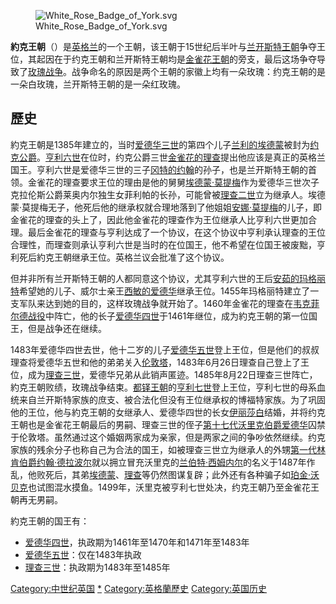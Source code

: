 {{NoteTA
|1=zh-cn:兰开斯特;zh-hk:蘭加斯特;zh-tw:蘭卡斯特
}}
{{Expand|time=2016-1-17}}
{{Expand English|time=2016-1-17}}
[[File:White_Rose_Badge_of_York.svg|thumb]]

'''約克王朝'''（{{Lang-en|'''House of York'''}}）是[[英格兰|英格兰]]的一个王朝，该王朝于15世纪后半叶与[[兰开斯特王朝|兰开斯特王朝]]争夺王位，其起因在于约克王朝和兰开斯特王朝均是[[金雀花王朝|金雀花王朝]]的旁支，最后这场争夺导致了[[玫瑰战争|玫瑰战争]]。战争命名的原因是两个王朝的家徽上均有一朵玫瑰：约克王朝的是一朵白玫瑰，兰开斯特王朝的是一朵红玫瑰。

==歷史==
約克王朝是1385年建立的，当时[[爱德华三世_(英格兰)|爱德华三世]]的第四个儿子[[兰利的埃德蒙|兰利的埃德蒙]]被封为[[约克公爵|约克公爵]]。[[亨利六世_(英格兰)|亨利六世]]在位时，约克公爵三世[[第三代约克公爵理查·金雀花|金雀花的理查]]提出他应该是真正的英格兰国王。亨利六世是爱德华三世的三子[[冈特的约翰|冈特的约翰]]的孙子，也是兰开斯特王朝的首领。金雀花的理查要求王位的理由是他的舅舅[[第五代马奇伯爵埃德蒙·莫蒂默|埃德蒙·莫提梅]]作为爱德华三世次子克拉伦斯公爵莱奥内尔独生女菲利帕的长孙，可能曾被[[理查二世_(英格兰)|理查二世]]立为继承人。埃德蒙·莫提梅无子，他死后他的继承权就合理地落到了他姐姐[[安娜·莫提梅|安娜·莫提梅]]的儿子，即金雀花的理查的头上了，因此他金雀花的理查作为王位继承人比亨利六世更加合理。最后金雀花的理查与亨利达成了一个协议，在这个协议中亨利承认理查的王位合理性，而理查则承认亨利六世是当时的在位国王，他不希望在位国王被废黜，亨利死后約克王朝继承王位。英格兰议会批准了这个协议。

但并非所有兰开斯特王朝的人都同意这个协议，尤其亨利六世的王后[[安茹的玛格丽特|安茹的玛格丽特]]希望她的儿子、威尔士亲王[[西敏的爱德华|西敏的爱德华]]继承王位。1455年玛格丽特建立了一支军队来达到她的目的，这样玫瑰战争就开始了。1460年金雀花的理查在[[韦克菲尔德战役|韦克菲尔德战役]]中阵亡，他的长子[[爱德华四世|爱德华四世]]于1461年继位，成为約克王朝的第一位国王，但是战争还在继续。

1483年爱德华四世去世，他十二岁的儿子[[爱德华五世_(英格兰)|爱德华五世]]登上王位，但是他们的叔叔理查将爱德华五世和他的弟弟关入[[伦敦塔|伦敦塔]]，1483年6月26日理查自己登上了王位，成为[[理查三世_(英格兰)|理查三世]]，爱德华兄弟从此销声匿迹。1485年8月22日理查三世阵亡，約克王朝败绩，玫瑰战争结束。[[都铎王朝|都铎王朝]]的[[亨利七世_(英格兰)|亨利七世]]登上王位，亨利七世的母系血统来自兰开斯特家族的庶支、被合法化但没有王位继承权的博福特家族。为了巩固他的王位，他与約克王朝的女继承人、爱德华四世的长女[[约克的伊丽莎白_(英格兰王后)|伊丽莎白]]结婚，并将约克王朝也是金雀花王朝最后的男嗣、理查三世的侄子[[第十七代沃里克伯爵爱德华|第十七代沃里克伯爵爱德华]]囚禁于伦敦塔。虽然通过这个婚姻两家成为亲家，但是两家之间的争吵依然继续。约克家族的残余分子也称自己为合法的国王，如被理查三世立为继承人的外甥[[第一代林肯伯爵约翰·德拉波尔|第一代林肯伯爵约翰·德拉波尔]]就以拥立冒充沃里克的[[兰伯特·西姆内尔|兰伯特·西姆内尔]]的名义于1487年作乱，他败死后，其弟[[第三代萨福克公爵埃德蒙·德拉波尔|埃德蒙]]、[[理查·德拉波尔|理查]]等仍然图谋复辟；此外还有各种骗子如[[珀金·沃贝克|珀金·沃贝克]]也试图混水摸鱼。1499年，沃里克被亨利七世处决，约克王朝乃至金雀花王朝再无男嗣。

約克王朝的国王有：
*[[爱德华四世|爱德华四世]]，执政期为1461年至1470年和1471年至1483年
*[[爱德华五世_(英格兰)|爱德华五世]]：仅在1483年执政
*[[理查三世_(英格兰)|理查三世]]：执政期为1483年至1485年

{{start box}}
{{s-before|[[蘭開斯特王朝|蘭開斯特王朝]]}}
{{s-title|[[英国君主列表|英格蘭王國<br>愛爾蘭王國]]<br>1461年-1470年<br />1471年-1485年}}
{{s-after|[[都铎王朝|都铎王朝]]}}
{{end box}}
{{英格兰王国|state=collapsed}}
{{歐洲各國王室|不列顛}}
{{Authority control}}

[[Category:中世纪英国|Category:中世纪英国]]
[[Category:約克王朝|*]]
[[Category:英格蘭歷史|Category:英格蘭歷史]]
[[Category:英国历史|Category:英国历史]]